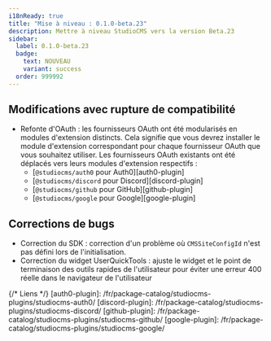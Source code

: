 ```yaml
---
i18nReady: true
title: "Mise à niveau : 0.1.0-beta.23"
description: Mettre à niveau StudioCMS vers la version Beta.23
sidebar:
  label: 0.1.0-beta.23
  badge:
    text: NOUVEAU
    variant: success
  order: 999992
---
```



<QuickUpdate />

## Modifications avec rupture de compatibilité

- Refonte d'OAuth : les fournisseurs OAuth ont été modularisés en modules d'extension distincts. Cela signifie que vous devrez installer le module d'extension correspondant pour chaque fournisseur OAuth que vous souhaitez utiliser. Les fournisseurs OAuth existants ont été déplacés vers leurs modules d'extension respectifs :
  - [`@studiocms/auth0` pour Auth0][auth0-plugin]
  - [`@studiocms/discord` pour Discord][discord-plugin]
  - [`@studiocms/github` pour GitHub][github-plugin]
  - [`@studiocms/google` pour Google][google-plugin]

## Corrections de bugs

- Correction du SDK : correction d'un problème où `CMSSiteConfigId` n'est pas défini lors de l'initialisation.
- Correction du widget UserQuickTools : ajuste le widget et le point de terminaison des outils rapides de l'utilisateur pour éviter une erreur 400 réelle dans le navigateur de l'utilisateur

{/* Liens */}
[auth0-plugin]: /fr/package-catalog/studiocms-plugins/studiocms-auth0/
[discord-plugin]: /fr/package-catalog/studiocms-plugins/studiocms-discord/
[github-plugin]: /fr/package-catalog/studiocms-plugins/studiocms-github/
[google-plugin]: /fr/package-catalog/studiocms-plugins/studiocms-google/
